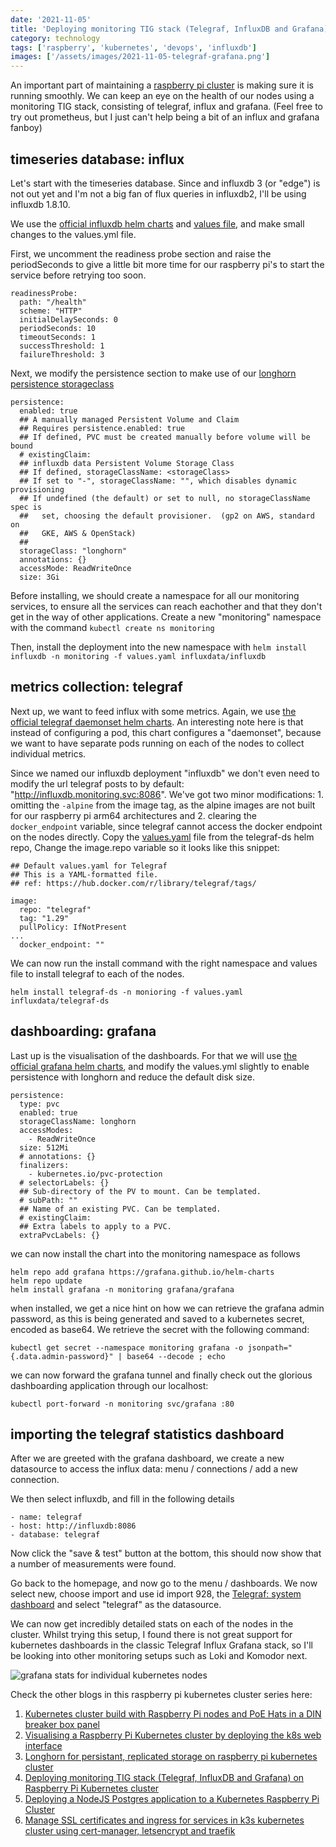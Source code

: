 ```yaml
---
date: '2021-11-05'
title: 'Deploying monitoring TIG stack (Telegraf, InfluxDB and Grafana) on Raspberry Pi Kubernetes cluster'
category: technology
tags: ['raspberry', 'kubernetes', 'devops', 'influxdb']
images: ['/assets/images/2021-11-05-telegraf-grafana.png']
---
```


An important part of maintaining a [raspberry pi cluster](../blog/kubernetes-cluster-build-with-raspberry-pi-and-poe-hats) is making sure it is running smoothly. We can keep an eye on the health of our nodes using a monitoring TIG stack, consisting of telegraf, influx and grafana. (Feel free to try out prometheus, but I just can't help being a bit of an influx and grafana fanboy)

## timeseries database: influx

Let's start with the timeseries database. Since and influxdb 3 (or "edge") is not out yet and I'm not a big fan of flux queries in influxdb2, I'll be using influxdb 1.8.10.

We use the [official influxdb helm charts](https://github.com/influxdata/helm-charts/tree/master/charts/influxdb) and [values file](https://github.com/influxdata/helm-charts/blob/master/charts/influxdb/values.yaml), and make small changes to the values.yml file.

First, we uncomment the readiness probe section and raise the periodSeconds to give a little bit more time for our raspberry pi's to start the service before retrying too soon.

```
readinessProbe: 
  path: "/health"
  scheme: "HTTP"
  initialDelaySeconds: 0
  periodSeconds: 10
  timeoutSeconds: 1
  successThreshold: 1
  failureThreshold: 3
```

Next, we modify the persistence section to make use of our [longhorn persistence storageclass](../blog/installing-longhorn-for-persistent-replicated-storage-on-raspberry-pi-kubernetes-cluster)

```
persistence:
  enabled: true
  ## A manually managed Persistent Volume and Claim
  ## Requires persistence.enabled: true
  ## If defined, PVC must be created manually before volume will be bound
  # existingClaim:
  ## influxdb data Persistent Volume Storage Class
  ## If defined, storageClassName: <storageClass>
  ## If set to "-", storageClassName: "", which disables dynamic provisioning
  ## If undefined (the default) or set to null, no storageClassName spec is
  ##   set, choosing the default provisioner.  (gp2 on AWS, standard on
  ##   GKE, AWS & OpenStack)
  ##
  storageClass: "longhorn"
  annotations: {}
  accessMode: ReadWriteOnce
  size: 3Gi
```
Before installing, we should create a namespace for all our monitoring services, to ensure all the services can reach eachother and that they don't get in the way of other applications. Create a new "monitoring" namespace with the command `kubectl create ns monitoring`

Then, install the deployment into the new namespace with `helm install influxdb -n monitoring -f values.yaml influxdata/influxdb`

## metrics collection: telegraf

Next up, we want to feed influx with some metrics. Again, we use [the official telegraf daemonset helm charts](https://github.com/influxdata/helm-charts/tree/master/charts/telegraf-ds). An interesting note here is that instead of configuring a pod, this chart configures a "daemonset", because we want to have separate pods running on each of the nodes to collect individual metrics.

Since we named our influxdb deployment "influxdb" we don't even need to modify the url telegraf posts to by default: "http://influxdb.monitoring.svc:8086". We've got two minor modifications: 1. omitting the `-alpine` from the image tag, as the alpine images are not built for our raspberry pi arm64 architectures and 2. clearing the `docker_endpoint` variable, since telegraf cannot access the docker endpoint on the nodes directly. Copy the [values.yaml]() file from the telegraf-ds helm repo, Change the image.repo variable so it looks like this snippet: 
```
## Default values.yaml for Telegraf
## This is a YAML-formatted file.
## ref: https://hub.docker.com/r/library/telegraf/tags/

image:
  repo: "telegraf"
  tag: "1.29"
  pullPolicy: IfNotPresent
...
  docker_endpoint: ""
```

We can now run the install command with the right namespace and values file to install telegraf to each of the nodes.

```
helm install telegraf-ds -n monioring -f values.yaml influxdata/telegraf-ds
```

## dashboarding: grafana

Last up is the visualisation of the dashboards. For that we will use [the official grafana helm charts](https://github.com/grafana/helm-charts/tree/main/charts/grafana), and modify the values.yml slightly to enable persistence with longhorn and reduce the default disk size.

```
persistence:
  type: pvc
  enabled: true
  storageClassName: longhorn
  accessModes:
    - ReadWriteOnce
  size: 512Mi
  # annotations: {}
  finalizers:
    - kubernetes.io/pvc-protection
  # selectorLabels: {}
  ## Sub-directory of the PV to mount. Can be templated.
  # subPath: ""
  ## Name of an existing PVC. Can be templated.
  # existingClaim:
  ## Extra labels to apply to a PVC.
  extraPvcLabels: {}
```

we can now install the chart into the monitoring namespace as follows

```
helm repo add grafana https://grafana.github.io/helm-charts
helm repo update
helm install grafana -n monitoring grafana/grafana
```

when installed, we get a nice hint on how we can retrieve the grafana admin password, as this is being generated and saved to a kubernetes secret, encoded as base64. We retrieve the secret with the following command:

```
kubectl get secret --namespace monitoring grafana -o jsonpath="{.data.admin-password}" | base64 --decode ; echo
```

we can now forward the grafana tunnel and finally check out the glorious dashboarding application through our localhost: 

```
kubectl port-forward -n monitoring svc/grafana :80
```

## importing the telegraf statistics dashboard

After we are greeted with the grafana dashboard, we create a new datasource to access the influx data: menu / connections / add a new connection.

We then select influxdb, and fill in the following details
```
- name: telegraf
- host: http://influxdb:8086
- database: telegraf
```
Now click the "save & test" button at the bottom, this should now show that a number of measurements were found.

Go back to the homepage, and now go to the menu / dashboards. We now select new, choose import and use id import 928, the [Telegraf: system dashboard](https://grafana.com/grafana/dashboards/928-telegraf-system-dashboard/) and select "telegraf" as the datasource.

We can now get incredibly detailed stats on each of the nodes in the cluster. Whilst trying this setup, I found there is not great support for kubernetes dashboards in the classic Telegraf Influx Grafana stack, so I'll be looking into other monitoring setups such as Loki and Komodor next.

![grafana stats for individual kubernetes nodes](/assets/images/2021-11-05-telegraf-grafana.png)

Check the other blogs in this raspberry pi kubernetes cluster series here:

1. [Kubernetes cluster build with Raspberry Pi nodes and PoE Hats in a DIN breaker box panel](../blog/kubernetes-cluster-build-with-raspberry-pi-and-poe-hats)
2. [Visualising a Raspberry Pi Kubernetes cluster by deploying the k8s web interface](../blog/visualising-raspberry-pi-kubernetes-cluster-by-deploying-the-k8s-interface)
3. [Longhorn for persistant, replicated storage on raspberry pi kubernetes cluster](../blog/installing-longhorn-for-persistent-replicated-storage-on-raspberry-pi-kubernetes-cluster)
4. [Deploying monitoring TIG stack (Telegraf, InfluxDB and Grafana) on Raspberry Pi Kubernetes cluster](../blog/deploying-monitoring-tig-stack-telegraf-influxdb-grafana-on-raspberry-pi-kubernetes-cluster)
5. [Deploying a NodeJS Postgres application to a Kubernetes Raspberry Pi Cluster](../blog/deploying-a-nodejs-postgres-application-to-kubernetes-raspberry-pi-cluster)
6. [Manage SSL certificates and ingress for services in k3s kubernetes cluster using cert-manager, letsencrypt and traefik](../blog/manage-ssl-certificates-and-ingress-for-services-in-k3s-kubernetes-cluster-using-cert-manager-letsencrypt-and-traefik)


